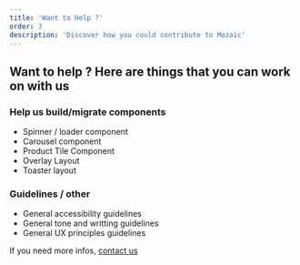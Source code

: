 ```yaml
---
title: 'Want to Help ?'
order: 3
description: 'Discover how you could contribute to Mozaic'
---
```


## Want to help ? Here are things that you can work on with us

### Help us build/migrate components

- Spinner / loader component
- Carousel component
- Product Tile Component
- Overlay Layout
- Toaster layout

### Guidelines / other

- General accessibility guidelines
- General tone and writting guidelines
- General UX principles guidelines

If you need more infos, [contact us](/Help/)
